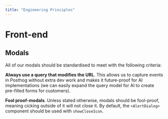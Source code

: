 ```yaml
---
title: "Engineering Principles"
---
```


# Front-end

## Modals

All of our modals should be standardised to meet with the following criteria:

**Always use a query that modifies the URL**. This allows us to capture events in Posthog without extra dev work and makes it future-proof for AI implementations (we can easily expand the query model for AI to create pre-filled forms for customers).

**Fool proof-modals**. Unless stated otherwise, modals should be fool-proof, meaning cicking outside of it will not close it. By default, the `<AlertDialog>` component should be used with `showCloseIcon`.